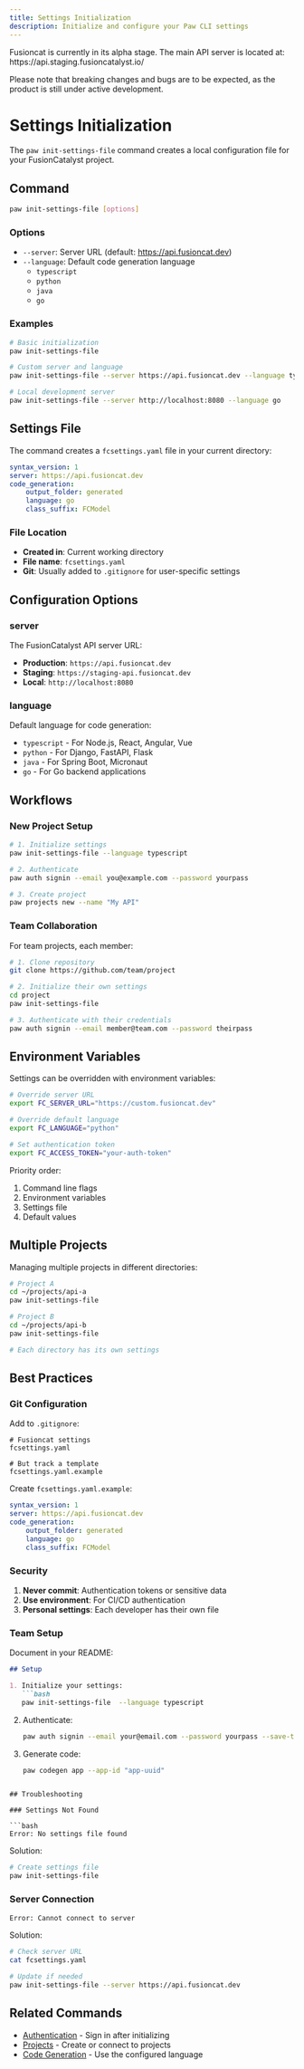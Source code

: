 ```yaml
---
title: Settings Initialization
description: Initialize and configure your Paw CLI settings
---
```


<Warning>
Fusioncat is currently in its alpha stage. The main API server is located at:
https://api.staging.fusioncatalyst.io/

Please note that breaking changes and bugs are to be expected, as the product is still under active development.
</Warning>

# Settings Initialization

The `paw init-settings-file` command creates a local configuration file for your FusionCatalyst project.

## Command

```bash
paw init-settings-file [options]
```

### Options

- `--server`: Server URL (default: https://api.fusioncat.dev)
- `--language`: Default code generation language
  - `typescript`
  - `python`
  - `java`
  - `go`

### Examples

```bash
# Basic initialization
paw init-settings-file

# Custom server and language
paw init-settings-file --server https://api.fusioncat.dev --language typescript

# Local development server
paw init-settings-file --server http://localhost:8080 --language go
```

## Settings File

The command creates a `fcsettings.yaml` file in your current directory:

```yaml
syntax_version: 1
server: https://api.fusioncat.dev
code_generation:
    output_folder: generated
    language: go
    class_suffix: FCModel
```

### File Location

- **Created in**: Current working directory
- **File name**: `fcsettings.yaml`
- **Git**: Usually added to `.gitignore` for user-specific settings

## Configuration Options

### server

The FusionCatalyst API server URL:
- **Production**: `https://api.fusioncat.dev`
- **Staging**: `https://staging-api.fusioncat.dev`
- **Local**: `http://localhost:8080`

### language

Default language for code generation:
- `typescript` - For Node.js, React, Angular, Vue
- `python` - For Django, FastAPI, Flask
- `java` - For Spring Boot, Micronaut
- `go` - For Go backend applications


## Workflows

### New Project Setup

```bash
# 1. Initialize settings
paw init-settings-file --language typescript

# 2. Authenticate
paw auth signin --email you@example.com --password yourpass

# 3. Create project
paw projects new --name "My API"

```

### Team Collaboration

For team projects, each member:

```bash
# 1. Clone repository
git clone https://github.com/team/project

# 2. Initialize their own settings
cd project
paw init-settings-file

# 3. Authenticate with their credentials
paw auth signin --email member@team.com --password theirpass
```

## Environment Variables

Settings can be overridden with environment variables:

```bash
# Override server URL
export FC_SERVER_URL="https://custom.fusioncat.dev"

# Override default language
export FC_LANGUAGE="python"

# Set authentication token
export FC_ACCESS_TOKEN="your-auth-token"
```

Priority order:
1. Command line flags
2. Environment variables
3. Settings file
4. Default values

## Multiple Projects

Managing multiple projects in different directories:

```bash
# Project A
cd ~/projects/api-a
paw init-settings-file

# Project B
cd ~/projects/api-b
paw init-settings-file

# Each directory has its own settings
```

## Best Practices

### Git Configuration

Add to `.gitignore`:
```gitignore
# Fusioncat settings
fcsettings.yaml

# But track a template
fcsettings.yaml.example
```

Create `fcsettings.yaml.example`:
```yaml
syntax_version: 1
server: https://api.fusioncat.dev
code_generation:
    output_folder: generated
    language: go
    class_suffix: FCModel
```


### Security

1. **Never commit**: Authentication tokens or sensitive data
2. **Use environment**: For CI/CD authentication
3. **Personal settings**: Each developer has their own file

### Team Setup

Document in your README:
```markdown
## Setup

1. Initialize your settings:
   ```bash
   paw init-settings-file  --language typescript
   ```

2. Authenticate:
   ```bash
   paw auth signin --email your@email.com --password yourpass --save-token
   ```

3. Generate code:
   ```bash
   paw codegen app --app-id "app-uuid"
   ```
```

## Troubleshooting

### Settings Not Found

```bash
Error: No settings file found
```

Solution:
```bash
# Create settings file
paw init-settings-file
```

### Server Connection

```bash
Error: Cannot connect to server
```

Solution:
```bash
# Check server URL
cat fcsettings.yaml

# Update if needed
paw init-settings-file --server https://api.fusioncat.dev
```

## Related Commands

- [Authentication](./authentication) - Sign in after initializing
- [Projects](./projects) - Create or connect to projects
- [Code Generation](./codegen) - Use the configured language